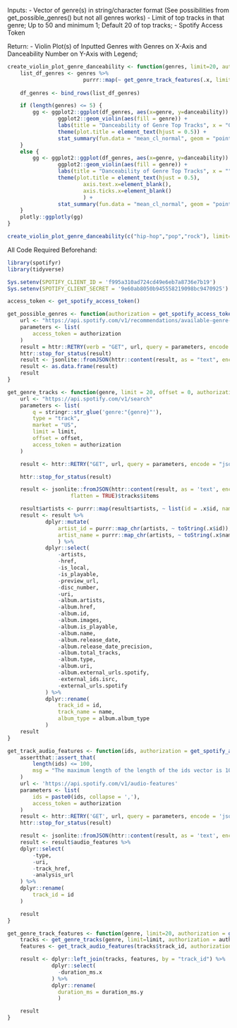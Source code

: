 
Inputs:
- Vector of genre(s) in string/character format (See possibilities from get_possible_genres() but not all genres works)
- Limit of top tracks in that genre; Up to 50 and minimum 1; Default 20 of top tracks;
- Spotify Access Token

Return:
- Violin Plot(s) of Inputted Genres with Genres on X-Axis and Danceability Number on Y-Axis with Legend;
```r
create_violin_plot_genre_danceability <- function(genres, limit=20, authorization = get_spotify_access_token()) {
    list_df_genres <- genres %>% 
                        purrr::map(~ get_genre_track_features(.x, limit=limit, authorization=authorization) %>% mutate(genre = .x))
    
    df_genres <- bind_rows(list_df_genres)

    if (length(genres) <= 5) {
        gg <- ggplot2::ggplot(df_genres, aes(x=genre, y=danceability))  + 
                ggplot2::geom_violin(aes(fill = genre)) + 
                labs(title = "Danceability of Genre Top Tracks", x = "Genre", y = "Danceability", fill = "Genre") + 
                theme(plot.title = element_text(hjust = 0.5)) + 
                stat_summary(fun.data = "mean_cl_normal", geom = "point", shape = 20, size = 4, color = "red")
    } 
    else {
        gg <- ggplot2::ggplot(df_genres, aes(x=genre, y=danceability))  + 
                ggplot2::geom_violin(aes(fill = genre)) + 
                labs(title = "Danceability of Genre Top Tracks", x = "") + 
                theme(plot.title = element_text(hjust = 0.5), 
                        axis.text.x=element_blank(), 
                        axis.ticks.x=element_blank()
                        ) + 
                stat_summary(fun.data = "mean_cl_normal", geom = "point", shape = 20, size = 4, color = "red")
    }
    plotly::ggplotly(gg)
}
```

```r
create_violin_plot_genre_danceability(c("hip-hop","pop","rock"), limit=50)
```


All Code Required Beforehand:
```r
library(spotifyr)
library(tidyverse)

Sys.setenv(SPOTIFY_CLIENT_ID = 'f995a310ad724cd49e6eb7a8736e7b19')
Sys.setenv(SPOTIFY_CLIENT_SECRET = '9e60ab8050b945558219098bc9470925')

access_token <- get_spotify_access_token()

get_possible_genres <- function(authorization = get_spotify_access_token()){
    url <- "https://api.spotify.com/v1/recommendations/available-genre-seeds"
    parameters <- list(
        access_token = authorization
    )
    result = httr::RETRY(verb = "GET", url, query = parameters, encode = "json", terminate_on = c(401, 403, 404))
    httr::stop_for_status(result)
    result <- jsonlite::fromJSON(httr::content(result, as = "text", encoding = "UTF-8"), flatten = TRUE)
    result <- as.data.frame(result)
    result
}

get_genre_tracks <- function(genre, limit = 20, offset = 0, authorization = get_spotify_access_token()){
    url <- "https://api.spotify.com/v1/search"
    parameters <- list(
        q = stringr::str_glue('genre:"{genre}"'),
        type = "track",
        market = "US",
        limit = limit,
        offset = offset,
        access_token = authorization
    )

    result <- httr::RETRY("GET", url, query = parameters, encode = "json", terminate_on = c(401, 403, 404))

    httr::stop_for_status(result)

    result <- jsonlite::fromJSON(httr::content(result, as = 'text', encoding = 'UTF-8'),
                    flatten = TRUE)$tracks$items

    result$artists <- purrr::map(result$artists, ~ list(id = .x$id, name = .x$name))
    result <- result %>% 
            dplyr::mutate(
                artist_id = purrr::map_chr(artists, ~ toString(.x$id)),
                artist_name = purrr::map_chr(artists, ~ toString(.x$name))
                ) %>%
            dplyr::select(
                -artists,
                -href,
                -is_local,
                -is_playable,
                -preview_url,
                -disc_number,
                -uri,
                -album.artists,
                -album.href,
                -album.id,
                -album.images,
                -album.is_playable,
                -album.name,
                -album.release_date,
                -album.release_date_precision,
                -album.total_tracks,
                -album.type,
                -album.uri,
                -album.external_urls.spotify,
                -external_ids.isrc,
                -external_urls.spotify
            ) %>%
            dplyr::rename(
                track_id = id,
                track_name = name,
                album_type = album.album_type
            )
    result
}

get_track_audio_features <- function(ids, authorization = get_spotify_access_token()){
    assertthat::assert_that(
        length(ids) <= 100,
        msg = "The maximum length of the length of the ids vector is 100.  Please shorten the length of the inputed vector."
    )
    url <- 'https://api.spotify.com/v1/audio-features'
    parameters <- list(
        ids = paste0(ids, collapse = ','),
        access_token = authorization
    )
    result <- httr::RETRY('GET', url, query = parameters, encode = 'json')
    httr::stop_for_status(result)

    result <- jsonlite::fromJSON(httr::content(result, as = 'text', encoding = 'UTF-8'), flatten = TRUE)
    result <- result$audio_features %>% 
    dplyr::select(
        -type,
        -uri,
        -track_href,
        -analysis_url
    ) %>%
    dplyr::rename(
        track_id = id
    )

    result
}

get_genre_track_features <- function(genre, limit=20, authorization = get_spotify_access_token()){
    tracks <- get_genre_tracks(genre, limit=limit, authorization = authorization)
    features <- get_track_audio_features(tracks$track_id, authorization = authorization)

    result <- dplyr::left_join(tracks, features, by = "track_id") %>%
              dplyr::select(
                -duration_ms.x
              ) %>%
              dplyr::rename(
                duration_ms = duration_ms.y
                )

    result
}
```
